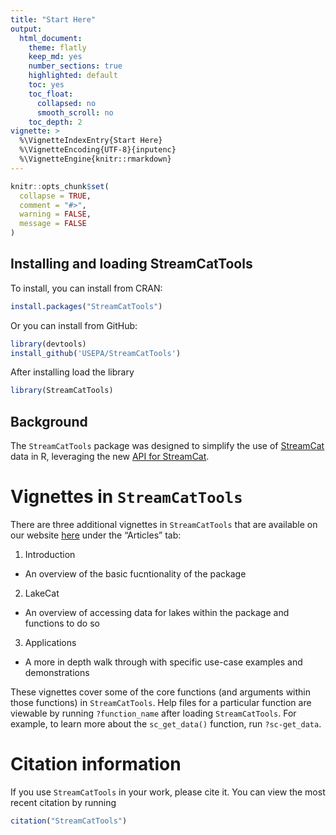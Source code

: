 ---
title: "Start Here"
output: 
  html_document:
    theme: flatly
    keep_md: yes
    number_sections: true
    highlighted: default 
    toc: yes
    toc_float:
      collapsed: no
      smooth_scroll: no
    toc_depth: 2
vignette: >
  %\VignetteIndexEntry{Start Here}
  %\VignetteEncoding{UTF-8}{inputenc}
  %\VignetteEngine{knitr::rmarkdown}
---

```{r, include = FALSE}
knitr::opts_chunk$set(
  collapse = TRUE,
  comment = "#>", 
  warning = FALSE, 
  message = FALSE
)
```

## Installing and loading StreamCatTools
To install, you can install from CRAN:
```{r, message=FALSE, eval=FALSE}
install.packages("StreamCatTools")
```

Or you can install from GitHub:
```{r, message=FALSE, eval=FALSE}
library(devtools)
install_github('USEPA/StreamCatTools')
```

After installing load the library
```{r, message=FALSE}
library(StreamCatTools)
```

## Background
The `StreamCatTools` package was designed to simplify the use of [StreamCat](https://www.epa.gov/national-aquatic-resource-surveys/streamcat-dataset) data in R, leveraging the new [API for StreamCat](https://api.epa.gov/StreamCat/streams/metrics). 

# Vignettes in `StreamCatTools`

There are three additional vignettes in `StreamCatTools` that are available on our website [here](https://usepa.github.io/StreamCatTools/) under the "Articles" tab:

1. Introduction
  * An overview of the basic fucntionality of the package
2. LakeCat
  * An overview of accessing data for lakes within the package and functions to do so
3. Applications
  * A more in depth walk through with specific use-case examples and demonstrations

These vignettes cover some of the core functions (and arguments within those functions) in `StreamCatTools`. Help files for a particular function are viewable by running `?function_name` after loading `StreamCatTools`. For example, to learn more about the `sc_get_data()` function, run `?sc-get_data`.

# Citation information

If you use `StreamCatTools` in your work, please cite it. You can view the most recent citation by running
```{r}
citation("StreamCatTools")
```
